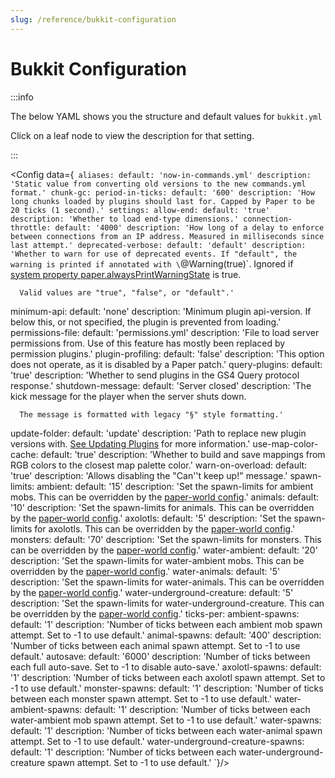 ```yaml
---
slug: /reference/bukkit-configuration
---
```


# Bukkit Configuration


:::info

The below YAML shows you the structure and default values for `bukkit.yml`

Click on a leaf node to view the description for that setting.

:::

<Config data={`
aliases:
  default: 'now-in-commands.yml'
  description: 'Static value from converting old versions to the new commands.yml format.'
chunk-gc:
  period-in-ticks:
    default: '600'
    description: 'How long chunks loaded by plugins should last for.
      Capped by Paper to be 20 ticks (1 second).'
settings:
  allow-end:
    default: 'true'
    description: 'Whether to load end-type dimensions.'
  connection-throttle:
    default: '4000'
    description: 'How long of a delay to enforce between connections from an IP address.
      Measured in milliseconds since last attempt.'
  deprecated-verbose:
    default: 'default'
    description: 'Whether to warn for use of deprecated events.
      If "default", the warning is printed if annotated with \`@Warning(true)\`.
      Ignored if [system property paper.alwaysPrintWarningState](/paper/reference/system-properties#paperalwaysprintwarningstate) is true.

      Valid values are "true", "false", or "default".'
  minimum-api:
    default: 'none'
    description: 'Minimum plugin api-version. If below this, or not specified, the plugin is prevented from loading.'
  permissions-file:
    default: 'permissions.yml'
    description: 'File to load server permissions from.
      Use of this feature has mostly been replaced by permission plugins.'
  plugin-profiling:
    default: 'false'
    description: 'This option does not operate, as it is disabled by a Paper patch.'
  query-plugins:
    default: 'true'
    description: 'Whether to send plugins in the GS4 Query protocol response.'
  shutdown-message:
    default: 'Server closed'
    description: 'The kick message for the player when the server shuts down.

      The message is formatted with legacy "§" style formatting.'
  update-folder:
    default: 'update'
    description: 'Path to replace new plugin versions with. [See Updating Plugins](/paper/updating#step-2-update-plugins) for more information.'
  use-map-color-cache:
    default: 'true'
    description: 'Whether to build and save mappings from RGB colors to the closest map palette color.'
  warn-on-overload:
    default: 'true'
    description: 'Allows disabling the "Can''t keep up!" message.'
spawn-limits:
  ambient:
    default: '15'
    description: 'Set the spawn-limits for ambient mobs.
      This can be overridden by the [paper-world config](/paper/reference/world-configuration).'
  animals:
    default: '10'
    description: 'Set the spawn-limits for animals.
      This can be overridden by the [paper-world config](/paper/reference/world-configuration).'
  axolotls:
    default: '5'
    description: 'Set the spawn-limits for axolotls.
      This can be overridden by the [paper-world config](/paper/reference/world-configuration).'
  monsters:
    default: '70'
    description: 'Set the spawn-limits for monsters.
      This can be overridden by the [paper-world config](/paper/reference/world-configuration).'
  water-ambient:
    default: '20'
    description: 'Set the spawn-limits for water-ambient mobs.
      This can be overridden by the [paper-world config](/paper/reference/world-configuration).'
  water-animals:
    default: '5'
    description: 'Set the spawn-limits for water-animals.
      This can be overridden by the [paper-world config](/paper/reference/world-configuration).'
  water-underground-creature:
    default: '5'
    description: 'Set the spawn-limits for water-underground-creature.
      This can be overridden by the [paper-world config](/paper/reference/world-configuration).'
ticks-per:
  ambient-spawns:
    default: '1'
    description: 'Number of ticks between each ambient mob spawn attempt. Set to -1 to use default.'
  animal-spawns:
    default: '400'
    description: 'Number of ticks between each animal spawn attempt. Set to -1 to use default.'
  autosave:
    default: '6000'
    description: 'Number of ticks between each full auto-save. Set to -1 to disable auto-save.'
  axolotl-spawns:
    default: '1'
    description: 'Number of ticks between each axolotl spawn attempt. Set to -1 to use default.'
  monster-spawns:
    default: '1'
    description: 'Number of ticks between each monster spawn attempt. Set to -1 to use default.'
  water-ambient-spawns:
    default: '1'
    description: 'Number of ticks between each water-ambient mob spawn attempt. Set to -1 to use default.'
  water-spawns:
    default: '1'
    description: 'Number of ticks between each water-animal spawn attempt. Set to -1 to use default.'
  water-underground-creature-spawns:
    default: '1'
    description: 'Number of ticks between each water-underground-creature spawn attempt. Set to -1 to use default.'
`}/>
